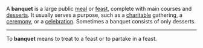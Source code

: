 A '''banquet''' is a large public [[meal]] or [[feast]], complete with main courses and [[dessert]]s.  It usually serves a purpose, such as a [[charity|charitable]] gathering, a [[ceremony]], or a [[celebration]].  Sometimes a banquet consists of only desserts.

----

To '''banquet''' means to treat to a feast or to partake in a feast.

{{stub}}